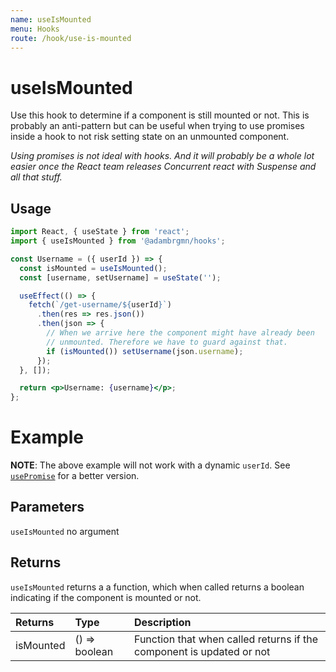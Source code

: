 ```yaml
---
name: useIsMounted
menu: Hooks
route: /hook/use-is-mounted
---
```



# useIsMounted

Use this hook to determine if a component is still mounted or not. This is
probably an anti-pattern but can be useful when trying to use promises inside a
hook to not risk setting state on an unmounted component.

_Using promises is not ideal with hooks. And it will probably be a whole lot
easier once the React team releases Concurrent react with Suspense and all that
stuff._

## Usage

```jsx
import React, { useState } from 'react';
import { useIsMounted } from '@adambrgmn/hooks';

const Username = ({ userId }) => {
  const isMounted = useIsMounted();
  const [username, setUsername] = useState('');

  useEffect(() => {
    fetch(`/get-username/${userId}`)
      .then(res => res.json())
      .then(json => {
        // When we arrive here the component might have already been
        // unmounted. Therefore we have to guard against that.
        if (isMounted()) setUsername(json.username);
      });
  }, []);

  return <p>Username: {username}</p>;
};
```

# Example

**NOTE**: The above example will not work with a dynamic `userId`. See
[`usePromise`](/hook/use-promise) for a better version.

<Playground>
  <UseIsMountedExample />
</Playground>

## Parameters

`useIsMounted` no argument

## Returns

`useIsMounted` returns a a function, which when called returns a boolean
indicating if the component is mounted or not.

| Returns   | Type          | Description                                                          |
| :-------- | :------------ | :------------------------------------------------------------------- |
| isMounted | () => boolean | Function that when called returns if the component is updated or not |
